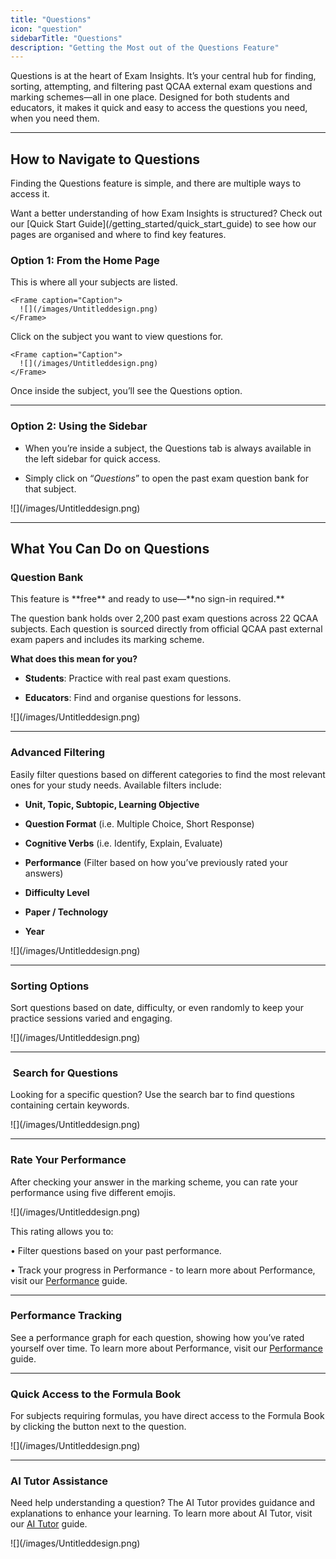 ```yaml
---
title: "Questions"
icon: "question"
sidebarTitle: "Questions"
description: "Getting the Most out of the Questions Feature"
---
```


Questions is at the heart of Exam Insights. It’s your central hub for finding, sorting, attempting, and filtering past QCAA external exam questions and marking schemes—all in one place. Designed for both students and educators, it makes it quick and easy to access the questions you need, when you need them.

***

## How to Navigate to Questions

Finding the Questions feature is simple, and there are multiple ways to access it.

<Tip>
  Want a better understanding of how Exam Insights is structured? Check out our [Quick Start Guide](/getting_started/quick_start_guide) to see how our pages are organised and where to find key features.
</Tip>



### Option 1: From the Home Page

<Steps>
  <Step title="Go to your Home Page">
    This is where all your subjects are listed.

    <Frame caption="Caption">
      ![](/images/Untitleddesign.png)
    </Frame>
  </Step>

  <Step title="Select a Subject">
    Click on the subject you want to view questions for.

    <Frame caption="Caption">
      ![](/images/Untitleddesign.png)
    </Frame>
  </Step>

  <Step title="Click Questions">
    Once inside the subject, you’ll see the Questions option.
  </Step>
</Steps>

***

### Option 2: Using the Sidebar

* When you’re inside a subject, the Questions tab is always available in the left sidebar for quick access.

* Simply click on “*Questions*” to open the past exam question bank for that subject.

<Frame caption="Caption">
  ![](/images/Untitleddesign.png)
</Frame>



***

## What You Can Do on Questions

### Question Bank

<Note>
  This feature is **free** and ready to use—**no sign-in required.**
</Note>

The question bank holds over 2,200 past exam questions across 22 QCAA subjects. Each question is sourced directly from official QCAA past external exam papers and includes its marking scheme.

**What does this mean for you?**

* **Students**: Practice with real past exam questions.

* **Educators**: Find and organise questions for lessons.

<Frame caption="Caption">
  ![](/images/Untitleddesign.png)
</Frame>

***

### Advanced Filtering

Easily filter questions based on different categories to find the most relevant ones for your study needs. Available filters include:

* **Unit, Topic, Subtopic, Learning Objective**

* **Question Format** (i.e. Multiple Choice, Short Response)

* **Cognitive Verbs** (i.e. Identify, Explain, Evaluate)

* **Performance** (Filter based on how you’ve previously rated your answers)

* **Difficulty Level**

* **Paper / Technology**&#x20;

* **Year**

<Frame caption="Caption">
  ![](/images/Untitleddesign.png)
</Frame>

***

### **Sorting Options**

Sort questions based on date, difficulty, or even randomly to keep your practice sessions varied and engaging.

<Frame caption="Caption">
  ![](/images/Untitleddesign.png)
</Frame>

***

###  Search for Questions

Looking for a specific question? Use the search bar to find questions containing certain keywords.

<Frame caption="Caption">
  ![](/images/Untitleddesign.png)
</Frame>

***

### Rate Your Performance

After checking your answer in the marking scheme, you can rate your performance using five different emojis.&#x20;

<Frame caption="Caption">
  ![](/images/Untitleddesign.png)
</Frame>

This rating allows you to:

• Filter questions based on your past performance.

• Track your progress in Performance - to learn more about Performance, visit our [Performance](https://help.exam-insights.com/getting_started/performance_walkthrough) guide.

***

### Performance Tracking

See a performance graph for each question, showing how you’ve rated yourself over time. To learn more about Performance, visit our [Performance](https://help.exam-insights.com/getting_started/performance_walkthrough) guide.

***

### Quick Access to the Formula Book

For subjects requiring formulas, you have direct access to the Formula Book by clicking the button next to the question.

<Frame caption="Caption">
  ![](/images/Untitleddesign.png)
</Frame>

***

### AI Tutor Assistance

Need help understanding a question? The AI Tutor provides guidance and explanations to enhance your learning. To learn more about AI Tutor, visit our [AI Tutor](https://help.exam-insights.com/getting_started/ai_tutor_walkthrough) guide.

<Frame caption="Caption">
  ![](/images/Untitleddesign.png)
</Frame>